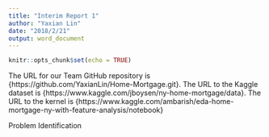 ```yaml
---
title: "Interim Report 1"
author: "Yaxian Lin"
date: "2018/2/21"
output: word_document
---
```


```r
knitr::opts_chunk$set(echo = TRUE)
```
The URL for our Team GitHub repository is {https://github.com/YaxianLin/Home-Mortgage.git}. 
The URL to the Kaggle dataset is {https://www.kaggle.com/jboysen/ny-home-mortgage/data}.
The URL to the kernel is {https://www.kaggle.com/ambarish/eda-home-mortgage-ny-with-feature-analysis/notebook}


Problem Identification